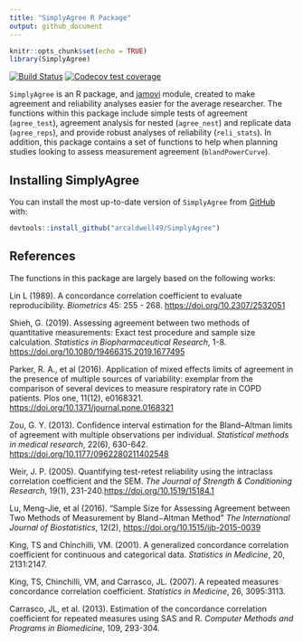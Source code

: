 ```yaml
---
title: "SimplyAgree R Package"
output: github_document
---
```


```r
knitr::opts_chunk$set(echo = TRUE)
library(SimplyAgree)
```

[![Build Status](https://travis-ci.com/arcaldwell49/SimplyAgree.svg?branch=master)](https://travis-ci.com/arcaldwell49/SimplyAgree)
[![Codecov test coverage](https://codecov.io/gh/arcaldwell49/SimplyAgree/branch/master/graph/badge.svg)](https://codecov.io/gh/arcaldwell49/SimplyAgree?branch=master)


`SimplyAgree` is an R package, and [jamovi](https://www.jamovi.org/) module, created to make agreement and reliability analyses easier for the average researcher. The functions within this package include simple tests of agreement (`agree_test`), agreement analysis for nested (`agree_nest`) and replicate data (`agree_reps`), and provide robust analyses of reliability (`reli_stats`). In addition, this package contains a set of functions to help when planning studies looking to assess measurement agreement (`blandPowerCurve`).

## Installing SimplyAgree

You can install the most up-to-date version of `SimplyAgree` from
[GitHub](https://github.com/arcaldwell49/SimplyAgree) with:

``` r
devtools::install_github("arcaldwell49/SimplyAgree")
```

## References

The functions in this package are largely based on the following works:

Lin L (1989). A concordance correlation coefficient to evaluate reproducibility. *Biometrics* 45: 255 - 268. <https://doi.org/10.2307/2532051>

Shieh, G. (2019). Assessing agreement between two methods of quantitative measurements: Exact test procedure and sample size calculation. *Statistics in Biopharmaceutical Research*, 1-8. <https://doi.org/10.1080/19466315.2019.1677495>

Parker, R. A., et al (2016). Application of mixed effects limits of agreement in the presence of multiple sources of variability: exemplar from the comparison of several devices to measure respiratory rate in COPD patients. Plos one, 11(12), e0168321. <https://doi.org/10.1371/journal.pone.0168321>

Zou, G. Y. (2013). Confidence interval estimation for the Bland–Altman limits of agreement with multiple observations per individual. *Statistical methods in medical research*, 22(6), 630-642. <https://doi.org/10.1177/0962280211402548>

Weir, J. P. (2005). Quantifying test-retest reliability using the intraclass correlation coefficient and the SEM. *The Journal of Strength & Conditioning Research*, 19(1), 231-240.<https://doi.org/10.1519/15184.1>

Lu, Meng-Jie, et al (2016). "Sample Size for Assessing Agreement between Two Methods of Measurement by Bland−Altman Method" *The International Journal of Biostatistics*, 12(2),  <https://doi.org/10.1515/ijb-2015-0039>

King, TS and Chinchilli, VM. (2001). A generalized concordance correlation coefficient for continuous and categorical data. *Statistics in Medicine*, 20, 2131:2147.

King, TS, Chinchilli, VM, and Carrasco, JL. (2007). A repeated measures concordance correlation coefficient. *Statistics in Medicine*, 26, 3095:3113.

Carrasco, JL, et al. (2013). Estimation of the concordance correlation coefficient for repeated measures using SAS and R. *Computer Methods and Programs in Biomedicine*, 109, 293-304.
